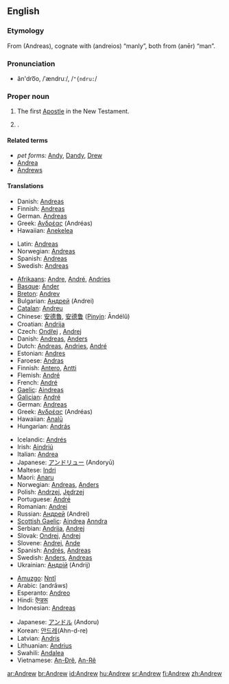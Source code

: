 ==English==

===Etymology===
From {{AGr.}} '''{{polytonic|[[Ἀνδρέας]]}}''' (Andreas), cognate with '''{{polytonic|[[ανδρεῖος]]}}''' (andreios) “manly”, both from '''{{polytonic|[[ἀνήρ]]}}''' (anēr) “man”.

===Pronunciation===
* ăn'dro͞o, /ˈændruː/, /<tt>"{ndru:</tt>/

===Proper noun===
{{en-proper noun}}

# The first [[Apostle]] in the New Testament.
# {{given name|male}}.

====Related terms====
* ''pet forms:'' [[Andy]], [[Dandy]], [[Drew]]
* [[Andrea]] {{italbrac|feminine}}
* [[Andrews]] {{italbrac|surname}}

====Translations====
{{trans-top|the Apostle}}
* Danish: [[Andreas]]
* Finnish: [[Andreas]]
* German. [[Andreas]]
* Greek: [[Ανδρέας]] (Andréas) {{m}}
* Hawaiian: [[Anekelea]]
{{trans-mid}}
* Latin: [[Andreas#Latin|Andreas]]
* Norwegian: [[Andreas]]
* Spanish: [[Andrea#Spanish|Andreas]]
* Swedish: [[Andreas]]
{{trans-bottom}}
{{trans-top|male given name}}<!--DON'T ADD PET FORMS, NOT EVEN IN BRACKETS!-->
* [[Afrikaans]]: [[Andre]], [[André]], [[Andries]]
* [[Basque]]: [[Ander]]<!--add to Basque entry: pet form Andere-->
* [[Breton]]: [[Andrev]]<!--add to Breton entry: pet from Drev-->
* Bulgarian: [[Андрей]] (Andrei)
* [[Catalan]]: [[Andreu]]
* Chinese: [[安德魯]], [[安德鲁]] ([[Pinyin]]: Āndélǔ)
* Croatian: [[Andrija]]
* Czech: [[Ondřej]] {{m}}, [[Andrej]] {{m}}
* Danish: [[Andreas#Danish|Andreas]], [[Anders#Danish|Anders]]
* Dutch: [[Andreas]], [[Andries]], [[André]]
* Estonian: [[Andres]]
* Faroese: [[Andras]]
* Finnish: [[Antero]], [[Antti]]
* Flemish: [[André]]
* French: [[André#French|André]]
* [[Gaelic]]: [[Aindreas]]
* [[Galician]]: [[André ]]<!-- add to Galician entry: pet forms Andel, Arandl, Arander-->
* German: [[Andreas#German|Andreas]]
* Greek: [[Ανδρέας]] (Andréas) {{m}}
* Hawaiian: [[Analū]]
* Hungarian: [[András]]
{{trans-mid}}<!--DON'T ADD PET FORMS, NOT EVEN IN BRACKETS! PUT THEM IN THE TRANSLATED ENTRY-->
* Icelandic: [[Andrés#Icelandic|Andrés]]
* Irish: [[Aindriú]]
* Italian: [[Andrea#Italian|Andrea]]
* Japanese: [[アンドリュー]] (Andoryū)
* Maltese: [[Indri]]
* Maori: [[Anaru]]
* Norwegian: [[Andreas#Norwegian|Andreas]], [[Anders#Norwegian|Anders]]
* Polish: [[Andrzej]], [[Jędrzej]] {{italbrac|old Polish}}
* Portuguese: [[André#Portuguese|André]]
* Romanian: [[Andrei]]
* Russian: [[Андрей]] (Andrei)
* [[Scottish Gaelic]]: [[Aindrea]] [[Anndra]]
* Serbian: [[Andrija]], [[Andrej]]
* Slovak: [[Ondrej]], [[Andrej#Slovak|Andrej]]
* Slovene: [[Andrej#Slovene|Andrej]], [[Ande]]
* Spanish: [[Andrés#Spanish|Andrés]], [[Andreas#Spanish|Andreas]]
* Swedish: [[Anders#Swedish|Anders]], [[Andreas#Swedish|Andreas]]
* Ukrainian: [[Андрiй]] (Andrij)
{{trans-bottom}}
{{checktrans-top}}
* [[Amuzgo]]: [[Nntî]]
* Arabic: {{ARchar|[[اندراوس]]}} (andrāws)
* Esperanto: [[Andreo]]
* Hindi: [[ऍन्डरू]]
* Indonesian: [[Andreas]]
{{checktrans-mid}}
* Japanese: [[アンドル]] (Andoru)
* Korean: [[안드레]](Ahn-d-re)
* Latvian: [[Andris]]
* Lithuanian: [[Andrius]]
* Swahili: [[Andalea]]
* Vietnamese: [[An-Đrê]], [[An-Rê]]
{{checktrans-bottom}}

[[ar:Andrew]]
[[br:Andrew]]
[[id:Andrew]]
[[hu:Andrew]]
[[sr:Andrew]]
[[fi:Andrew]]
[[zh:Andrew]]
